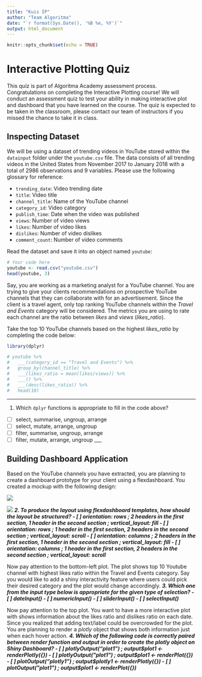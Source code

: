 ---
title: "Kuis IP"
author: "Team Algoritma"
date: "`r format(Sys.Date(), '%B %e, %Y')`"
output: html_document
---

```{r setup, include=FALSE}
knitr::opts_chunk$set(echo = TRUE)
```

# Interactive Plotting Quiz

This quiz is part of Algoritma Academy assessment process. Congratulations on completing the Interactive Plotting course! We will conduct an assessment quiz to test your ability in making interactive plot and dashboard that you have learned on the course. The quiz is expected to be taken in the classroom, please contact our team of instructors if you missed the chance to take it in class.

## Inspecting Dataset

We will be using a dataset of trending videos in YouTube stored within the `datainput` folder under the `youtube.csv` file. The data consists of all trending videos in the United States from November 2017 to January 2018 with a total of 2986 observations and 9 variables. Please use the following glossary for reference:

 * `trending_date`: Video trending date
 * `title`: Video title
 * `channel_title`: Name of the YouTube channel
 * `category_id`: Video category
 * `publish_time`: Date when the video was published
 * `views`: Number of video views
 * `likes`: Number of video likes
 * `dislikes`: Number of video dislikes
 * `comment_count`: Number of video comments

Read the dataset and save it into an object named `youtube`:

```{r}
# Your code here
youtube <- read.csv("youtube.csv")
head(youtube, 3)
```

Say, you are working as a marketing analyst for a YouTube channel. You are trying to give your clients recommendations on prospective YouTube channels that they can collaborate with for an advertisement. Since the client is a travel agent, only top ranking YouTube channels within the *Travel and Events* category will be considered. The metrics you are using to rate each channel are the ratio between *likes* and *views* (*likes_ratio*).

Take the top 10 YouTube channels based on the highest *likes_ratio* by completing the code below:

```{r}
library(dplyr)

# youtube %>% 
#   ___(category_id == "Travel and Events") %>%
#   group_by(channel_title) %>% 
#   ___(likes_ratio = mean(likes/views)) %>% 
#   ___() %>% 
#   ___(desc(likes_ratio)) %>% 
#   head(10)
```
___

1. Which `dplyr` functions is appropriate to fill in the code above?
  - [ ] select, summarise, ungroup, arrange
  - [ ] select, mutate, arrange, ungroup
  - [ ] filter, summarise, ungroup, arrange
  - [ ] filter, mutate, arrange, ungroup 
___


## Building Dashboard Application

Based on the YouTube channels you have extracted, you are planning to create a dashboard prototype for your client using a flexdashboard. You created a mockup with the following design:

![](assets/mockup-1.png)

![](assets/mockup-2.png)
___
2. To produce the layout using flexdashboard templates, how should the layout be structured?
  - [ ] orientation: rows ; 2 headers in the first section, 1 header in the second section ; vertical_layout: fill
  - [ ] orientation: rows ; 1 header in the first section, 2 headers in the second section ; vertical_layout: scroll
  - [ ] orientation: columns ; 2 headers in the first section, 1 header in the second section ; vertical_layout: fill
  - [ ] orientation: columns ; 1 header in the first section, 2 headers in the second section ; vertical_layout: scroll
___


Now pay attention to the bottom-left plot. The plot shows top 10 Youtube channel with highest likes ratio within the Travel and Events category. Say you would like to add a shiny interactivity feature where users could pick their desired category and the plot would change accordingly.
___
3. Which one from the input type below is appropriate for the given type of selection?
  - [ ] dateInput()
  - [ ] numericInput()
  - [ ] sliderInput()
  - [ ] selectInput()
___
 

Now pay attention to the top plot. You want to have a more interactive plot with shows information about the likes ratio and dislikes ratio on each date. Since you realized that adding text/label could be overcrowded for the plot. You are planning to render a *plotly* object that shows both information just when each hover action.
___
4. Which of the following code is correctly paired between render function and output in order to create the plotly object on Shiny Dashboard?
  - [ ] plotlyOutput("plot1") ; output$plot1 <- renderPlotly({}) 
  - [ ] plotlyOutput("plot1") ; output$plot1 <- renderPlot({}) 
  - [ ] plotOutput("plotly1") ; output$plotly1 <- renderPlotly({}) 
  - [ ] plotOutput("plot1") ; output$plot1 <- renderPlot({})
 ___
